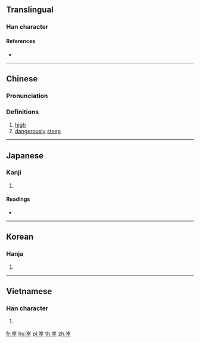 ==Translingual==

===Han character===
{{Han char|rn=46|rad=山|as=08|sn=11|four=22408|canj=UYOJ|ids=⿱山卒}}

====References====
* {{Han ref|kx=0314.030|dkj=08175|dj=0614.200|hdz=10782.090|uh=5D12|ud=23826|bh=D541|bd=54593}}

----

==Chinese==
{{zh-forms}}

===Pronunciation===
{{zh-pron
|m=zú
|c=zeot1,zyut3
|mc=y
|oc=y
|ma=
|cat=a
}}

===Definitions===
# [[high]]
# [[dangerously]] [[steep]]

----

==Japanese==

===Kanji===
{{ja-kanji|grade=|rs=山08}}

# {{defn|lang=ja|sort=山08}}

====Readings====
* {{ja-readings|on=[[しゅつ]] (shutsu), [[しゅち]] (shuchi), [[そつ]] (sotsu), [[ぞち]] (zochi), [[すい]] (sui)|kun=[[けわしい]] (kewashii)}}

----

==Korean==

===Hanja===
{{ko-hanja|hangeul=췌|eumhun=|rv=chwe|mr=ch'we|y=chwey}}

# {{defn|lang=ko|sort=山08}}

----

==Vietnamese==

===Han character===
{{vi-hantu|[[chót]], [[tốt]]|rs=山08}}

# {{defn|lang=vi|sort=山08}}

[[fr:崒]]
[[hu:崒]]
[[pl:崒]]
[[th:崒]]
[[zh:崒]]